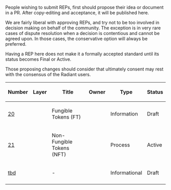 People wishing to submit REPs, first should propose their idea or document in a PR. After copy-editing and acceptance, it will be published here.

We are fairly liberal with approving REPs, and try not to be too involved in decision making on behalf of the community. The exception is in very rare cases of dispute resolution when a decision is contentious and cannot be agreed upon. In those cases, the conservative option will always be preferred.

Having a REP here does not make it a formally accepted standard until its status becomes Final or Active.

Those proposing changes should consider that ultimately consent may rest with the consensus of the Radiant users.

{| class="wikitable sortable" style="width: auto; text-align: center; font-size: smaller; table-layout: fixed;"
!Number
!Layer
!Title
!Owner
!Type
!Status
|- style="background-color: #ffcfcf"
| [[rep-0020.mediawiki|20]]
|
| Fungible Tokens (FT)
| 
| Information
| Draft
|- style="background-color: #cfffcf"
| [[rep-0021.mediawiki|21]]
|
| Non-Fungible Tokens (NFT)
|  
| Process
| Active
|-
| [[rep-tbd.mediawiki|tbd]]
|
| -
| 
| Informational
| Draft
|- style="background-color: #cfffcf"
|}

<!-- IMPORTANT!  See the instructions at the top of this page, do NOT JUST add REPs here! -->